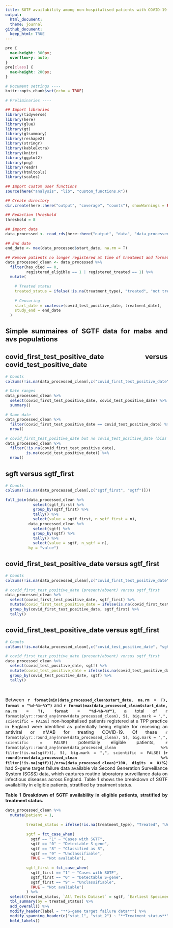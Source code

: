 ```yaml
---
title: SGTF availability among non-hospitalised patients with COVID-19 eligible for antivirals and neutralising monoclonal antibodies
output:
  html_document:
  theme: journal
github_document:
  keep_html: TRUE
---
```

  
```css
pre {
  max-height: 300px;
  overflow-y: auto;
}
pre[class] {
  max-height: 200px;
}
```

<style>
  body {
    text-align: justify;
     font-size: 11pt}
</style>

  
```r
# Document settings ----
knitr::opts_chunk$set(echo = TRUE)

# Preliminaries ----

## Import libraries
library(tidyverse)
library(here)
library(glue)
library(gt)
library(gtsummary)
library(reshape2)
library(stringr)
library(kableExtra)
library(knitr)
library(ggplot2)
library(png)
library(readr)
library(htmltools)
library(scales)

## Import custom user functions
source(here("analysis", "lib", "custom_functions.R"))

## Create directory
dir.create(here::here("output", "coverage", "counts"), showWarnings = FALSE, recursive=TRUE)

## Redaction threshold
threshold = 8

## Import data
data_processed <- read_rds(here::here("output", "data", "data_processed_clean.rds"))

## End date
end_date <- max(data_processed$start_date, na.rm = T)

## Remove patients no longer registered at time of treatment and format variables
data_processed_clean <- data_processed %>%
  filter(has_died == 0,
         registered_eligible == 1 | registered_treated == 1) %>%
  mutate(
    
    # Treated status
    treated_status = ifelse(!is.na(treatment_type), "treated", "not treated"),
    
    # Censoring
    start_date = coalesce(covid_test_positive_date, treatment_date),
    study_end = end_date
  )


```


## Simple summaires of SGTF data for mabs and avs populations

## covid_first_test_positive_date versus covid_test_positive_date
```r

# Counts
colSums(!is.na(data_processed_clean[,c("covid_first_test_positive_date", "covid_test_positive_date")]))

# Date ranges
data_processed_clean %>% 
  select(covid_first_test_positive_date, covid_test_positive_date) %>%
  summary()

# Same date
data_processed_clean %>%
  filter(covid_first_test_positive_date == covid_test_positive_date) %>%
  nrow()

# covid_first_test_positive_date but no covid_test_positive_date (bias because of study pop inclusion criteria)
data_processed_clean %>%
  filter(!is.na(covid_first_test_positive_date),
         is.na(covid_test_positive_date)) %>%
  nrow()

```

## sgft versus sgtf_first
```r

# Counts
colSums(!is.na(data_processed_clean[,c("sgtf_first", "sgtf")]))

full_join(data_processed_clean %>% 
            select(sgtf_first) %>%
            group_by(sgtf_first) %>%
            tally() %>%
            select(value = sgtf_first, n_sgtf_first = n),
          data_processed_clean %>% 
            select(sgtf) %>%
            group_by(sgtf) %>%
            tally() %>%
            select(value = sgtf, n_sgtf = n),
          by = "value")

```

## covid_first_test_positive_date versus sgtf_first
```r

# Counts
colSums(!is.na(data_processed_clean[,c("covid_first_test_positive_date", "sgtf_first")]))

# covid_first_test_positive_date (present/absent) versus sgtf_first
data_processed_clean %>% 
  select(covid_first_test_positive_date, sgtf_first) %>%
  mutate(covid_first_test_positive_date = ifelse(is.na(covid_first_test_positive_date), 0 ,1)) %>%
  group_by(covid_first_test_positive_date, sgtf_first) %>%
  tally()

```

## covid_first_test_positive_date versus sgtf_first
```r

# Counts
colSums(!is.na(data_processed_clean[,c("covid_test_positive_date", "sgtf")]))

# covid_first_test_positive_date (present/absent) versus sgtf_first
data_processed_clean %>% 
  select(covid_test_positive_date, sgtf) %>%
  mutate(covid_test_positive_date = ifelse(is.na(covid_test_positive_date), 0 ,1)) %>%
  group_by(covid_test_positive_date, sgtf) %>%
  tally()

```



<br>



Between **`r format(min(data_processed_clean$start_date, na.rm = T), format = "%d-%b-%Y")`** and **`r format(max(data_processed_clean$start_date, na.rm = T), format = "%d-%b-%Y")`**, a total of `r format(plyr::round_any(nrow(data_processed_clean), 5), big.mark = ",", scientific = FALSE)` non-hospitalised patients registered at a TPP practice in England were identified as potentially being eligible for receiving an antiviral or nMAB for treating COVID-19. Of these `r format(plyr::round_any(nrow(data_processed_clean), 5), big.mark = ",", scientific = FALSE)` potentially eligible patients, `r format(plyr::round_any(nrow(data_processed_clean %>% filter(!is.na(sgtf))), 5), big.mark = ",", scientific = FALSE)` (**`r round(nrow(data_processed_clean %>% filter(!is.na(sgtf)))/nrow(data_processed_clean)*100, digits = 0)`%**) had S-gene target failure data available via Second Generation Surveillance System (SGSS) data, which captures routine laboratory surveillance data on infectious diseases across England. Table 1 shows the breakdown of SGTF availability in eligible patients, stratified by treatment status. 

**Table 1 Breakdown of SGTF availability in eligible patients, stratified by treatment status.**

```r

data_processed_clean %>%
  mutate(patient = 1,
         
         treated_status = ifelse(!is.na(treatment_type), "Treated", "Untreated"),
         
         sgtf = fct_case_when(
           sgtf == "1" ~ "Cases with SGTF",
           sgtf == "0" ~ "Detectable S-gene",
           sgtf == "8" ~ "Classified as 8",
           sgtf == "9" ~ "Unclassifiable",
           TRUE ~ "Not avaliable"),
         
         sgtf_first = fct_case_when(
           sgtf_first == "1" ~ "Cases with SGTF",
           sgtf_first == "0" ~ "Detectable S-gene",
           sgtf_first == "9" ~ "Unclassifiable",
           TRUE ~ "Not avaliable")
         ) %>%
  select(treated_status, `All Tests Dataset` = sgtf, `Earliest Specimen Dataset` = sgtf_first) %>%
  tbl_summary(by = treated_status) %>%
  add_overall() %>%
  modify_header(label ~ "**S-gene target failure data**") %>%
  modify_spanning_header(c("stat_1", "stat_2") ~ "**Treatment status**") %>%
  bold_labels()

```







